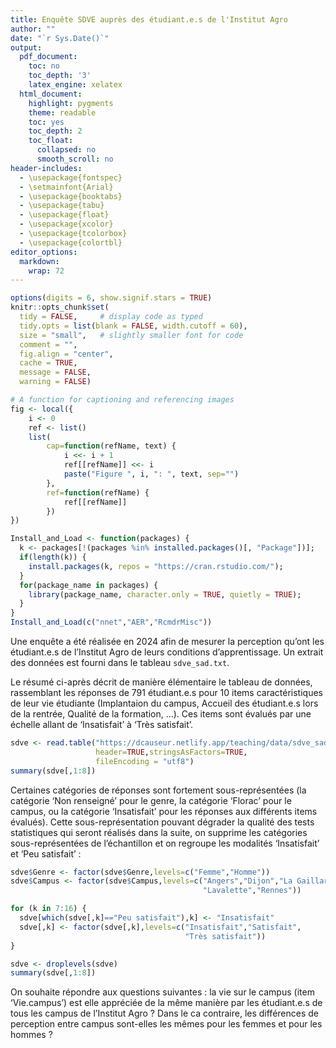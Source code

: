 ```yaml
---
title: Enquête SDVE auprès des étudiant.e.s de l'Institut Agro 
author: ""
date: "`r Sys.Date()`"
output:
  pdf_document:
    toc: no
    toc_depth: '3'
    latex_engine: xelatex
  html_document:
    highlight: pygments
    theme: readable
    toc: yes
    toc_depth: 2
    toc_float:
      collapsed: no
      smooth_scroll: no
header-includes:
  - \usepackage{fontspec}
  - \setmainfont{Arial}
  - \usepackage{booktabs}
  - \usepackage{tabu}
  - \usepackage{float}
  - \usepackage{xcolor}
  - \usepackage{tcolorbox}
  - \usepackage{colortbl} 
editor_options: 
  markdown: 
    wrap: 72
---
```


\fontsize{12}{15}

```r
options(digits = 6, show.signif.stars = TRUE)
knitr::opts_chunk$set(
  tidy = FALSE,     # display code as typed
  tidy.opts = list(blank = FALSE, width.cutoff = 60),
  size = "small",   # slightly smaller font for code
  comment = "",
  fig.align = "center",
  cache = TRUE,
  message = FALSE,
  warning = FALSE)
```

```r
# A function for captioning and referencing images
fig <- local({
    i <- 0
    ref <- list()
    list(
        cap=function(refName, text) {
            i <<- i + 1
            ref[[refName]] <<- i
            paste("Figure ", i, ": ", text, sep="")
        },
        ref=function(refName) {
            ref[[refName]]
        })
})
``` 


```r
Install_and_Load <- function(packages) {
  k <- packages[!(packages %in% installed.packages()[, "Package"])];
  if(length(k)) {
    install.packages(k, repos = "https://cran.rstudio.com/");
  }
  for(package_name in packages) {
    library(package_name, character.only = TRUE, quietly = TRUE);
  }
}
Install_and_Load(c("nnet","AER","RcmdrMisc"))
```


Une enquête a été réalisée en 2024 afin de mesurer la perception qu'ont les étudiant.e.s de l'Institut Agro de
leurs conditions d'apprentissage. Un extrait des données est fourni dans le tableau `sdve_sad.txt`.

Le résumé ci-après décrit de manière élémentaire le tableau de données, rassemblant les réponses de 791
étudiant.e.s pour 10 items caractéristiques de leur vie étudiante (Implantaion du campus, Accueil des étudiant.e.s lors de la rentrée, Qualité de la formation, ...). Ces items sont évalués par une échelle allant de 'Insatisfait' à 'Très satisfait'.
   
```r
sdve <- read.table("https://dcauseur.netlify.app/teaching/data/sdve_sad.txt",
                   header=TRUE,stringsAsFactors=TRUE,
                   fileEncoding = "utf8")
summary(sdve[,1:8])
```

Certaines catégories de réponses sont fortement sous-représentées (la catégorie 'Non renseigné' pour le genre, 
la catégorie 'Florac' pour le campus, ou la catégorie 'Insatisfait' pour les réponses aux différents items évalués).
Cette sous-représentation pouvant dégrader la qualité des tests statistiques qui seront réalisés 
dans la suite, on supprime les catégories sous-représentées de l'échantillon et on regroupe les modalités 'Insatisfait' et 'Peu satisfait' :

```r
sdve$Genre <- factor(sdve$Genre,levels=c("Femme","Homme"))
sdve$Campus <- factor(sdve$Campus,levels=c("Angers","Dijon","La Gaillarde",
                                           "Lavalette","Rennes"))

for (k in 7:16) {
  sdve[which(sdve[,k]=="Peu satisfait"),k] <- "Insatisfait"
  sdve[,k] <- factor(sdve[,k],levels=c("Insatisfait","Satisfait",
                                       "Très satisfait"))
}

sdve <- droplevels(sdve)
summary(sdve[,1:8])
```

On souhaite répondre aux questions suivantes : la vie sur le campus (item 'Vie.campus') est elle appréciée de la même manière par les étudiant.e.s de tous les campus de l'Institut Agro ? Dans le ca contraire, les différences de perception entre campus sont-elles les mêmes pour les femmes et pour les hommes ?



 